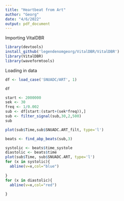 ```yaml
---
title: "Heartbeat from Art"
author: "Georg"
date: "4/6/2022"
output: pdf_document
---
```


Importing VitalDBR
```r
library(devtools)
install_github('legendenomgeorg/VitalDBR/VitalDBR')
library(VitalDBR)
library(waveformtools)
```

Loading in data
```r
df <- load_case('SNUADC/ART', 1)
```

```r
df
```
```r
start <- 2000000
sek <- 30
freq <- 1/0.002
sub <- df[start:(start+(sek*freq)),]
sub <- filter_signal(sub,30,2,500)
sub
```


```r

plot(sub$Time,sub$SNUADC.ART_filt, type='l')
```


```r
beats <- find_abp_beats(sub,3)
```
```r
systolic <- beats$time_systole
diastolic <- beats$time
plot(sub$Time, sub$SNUADC.ART, type='l')
for (x in systolic){
  abline(v=x,col="blue")
  
}
for (x in diastolic){
  abline(v=x,col="red")
  
}
```

